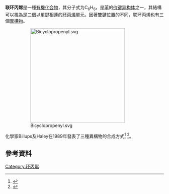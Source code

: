 {{chembox
| ImageFile = Bicycloprop-2-enyl.svg
| ImageSize = 100px
| IUPACName = Bicycloprop-2-enyl 
| OtherNames = 3,3'-bicyclopropenyl
| Section1 = {{Chembox Identifiers
| CASNo = 62595-44-2
| CASNo_Ref = {{cascite|correct|CAS}}
| PubChem = 
| chEBI= 
| SMILES = 
| InChI = 
  }}
| Section2 = {{Chembox Properties
|   Formula = C<sub>6</sub>H<sub>6</sub>
|   MolarMass = 78.1
|   Appearance = 
|   Density = 
|   MeltingPt = 198 K
|   BoilingPt = 
|   Solubility = 
  }}
| Section3 = {{Chembox Hazards
|   MainHazards = 
|   FlashPt = 
|   Autoignition = 
  }}
}}
'''联环丙烯'''是一種[[有機化合物|有機化合物]]，其分子式为C<sub>6</sub>H<sub>6</sub>，是[[苯|苯]]的[[价键异构体|价键异构体]]之一，其結構可以視為是二個以單鍵相連的[[环丙烯|环丙烯]]單元。因著雙鍵位置的不同，联环丙烯也有三個[[同分異構物|異構物]]。
:[[File:Bicyclopropenyl.svg|300px]]
化學家Billups及Haley在1989年發表了三種異構物的合成方式<ref>{{cite journal | last=Billups | first=Wilbur E. | last2=Haley | first2=Michael M. | title=Bicycloprop-2-enyl (C6H6) | journal=Angewandte Chemie International Edition in English | publisher=Wiley-Blackwell | volume=28 | issue=12 | year=1989 | issn=0570-0833 | doi=10.1002/anie.198917111 | pages=1711–1712}}</ref> <ref>{{cite journal | last=Billups | first=W.E. | last2=M. Haley | first2=Michael | last3=Boese | first3=Roland | last4=Bläser | first4=Dieter | title=Synthesis of the bicyclopropenyls | journal=Tetrahedron | publisher=Elsevier BV | volume=50 | issue=36 | year=1994 | issn=0040-4020 | doi=10.1016/s0040-4020(01)89261-9 | pages=10693–10700}}</ref>。

==參考資料==
{{Reflist}}

{{苯}}

[[Category:环丙烯|Category:环丙烯]]


{{Hydrocarbon-stub}}